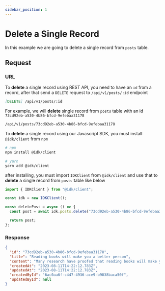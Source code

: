 ```yaml
---
sidebar_position: 1
---
```


# Delete a Single Record


In this example we are going to delete a single record from `posts` table.

## Request

<Tabs>
  <TabItem value="rest_api" label="REST API" default>

### URL

To <b>delete</b> a single record using REST API, you need to have an <code>id</code> from a record, after that send a <code>DELETE</code> request to <code>/api/v1/posts/:id</code> endpoint

```md
[DELETE] /api/v1/posts/:id
```

For example, we will <b>delete</b> single record from <code>posts</code> table with an id <code>73cd92eb-a530-4b86-bfcd-9efebaa31178</code>

```md title="[DELETE]"
/api/v1/posts/73cd92eb-a530-4b86-bfcd-9efebaa31178
```

  </TabItem>
  <TabItem value="js_sdk" label="Javascript SDK">
  To <b>delete</b> a single record using our Javascript SDK, you must install <code>@idk/client</code> from <code>npm</code>

```bash
# npm
npm install @idk/client

# yarn
yarn add @idk/client
```

after installing, you must import <code>IDKClient</code> from <code>@idk/client</code> and use that to **delete** a single record from <code>posts</code> table like below

```javascript
import { IDKClient } from "@idk/client";

const idk = new IDKClient();

const deletePost = async () => {
  const post = await idk.posts.delete("73cd92eb-a530-4b86-bfcd-9efebaa31178");

  return post;
};
```

  </TabItem>
</Tabs>

### Response

<BrowserWindow url="/api/v1/posts/73cd92eb-a530-4b86-bfcd-9efebaa31178">

```json
{
  "id": "73cd92eb-a530-4b86-bfcd-9efebaa31178",
  "title": "Reading books will make you a better person",
  "content": "Many research have proofed that reading books will make you smart and wiser",
  "createdAt": "2023-08-11T14:22:12.783Z",
  "updatedAt": "2023-08-11T14:22:12.783Z",
  "createdById": "6ac0aa6f-c447-4936-ace9-b9038baca50f",
  "updatedById": null
}
```

</BrowserWindow>

